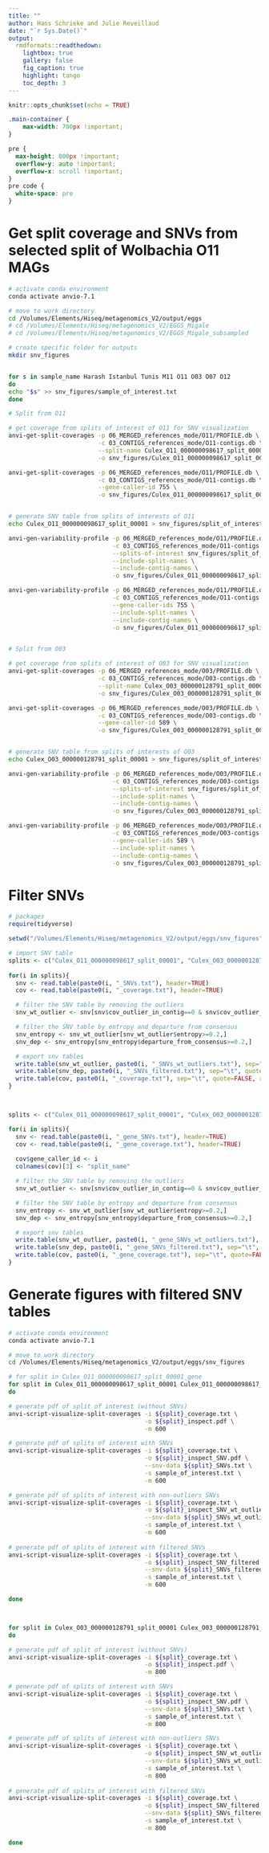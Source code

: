 ```yaml
---
title: ""
author: Hans Schrieke and Julie Reveillaud
date: "`r Sys.Date()`"
output: 
  rmdformats::readthedown:
    lightbox: true
    gallery: false
    fig_caption: true
    highlight: tango
    toc_depth: 3
---
```


```r
knitr::opts_chunk$set(echo = TRUE)
```


```css
.main-container {
    max-width: 700px !important;
}

pre {
  max-height: 800px !important;
  overflow-y: auto !important;
  overflow-x: scroll !important;
}
pre code {
  white-space: pre
}
```

# Get split coverage and SNVs from selected split of Wolbachia O11 MAGs
```zsh
# activate conda environment
conda activate anvio-7.1

# move to work directory
cd /Volumes/Elements/Hiseq/metagenomics_V2/output/eggs
# cd /Volumes/Elements/Hiseq/metagenomics_V2/EGGS_Migale
# cd /Volumes/Elements/Hiseq/metagenomics_V2/EGGS_Migale_subsampled

# create specific folder for outputs
mkdir snv_figures


for s in sample_name Harash Istanbul Tunis M11 O11 O03 O07 O12 
do
echo "$s" >> snv_figures/sample_of_interest.txt
done

# Split from O11 

# get coverage from splits of interest of O11 for SNV visualization
anvi-get-split-coverages -p 06_MERGED_references_mode/O11/PROFILE.db \
                         -c 03_CONTIGS_references_mode/O11-contigs.db \
                         --split-name Culex_O11_000000098617_split_00001 \
                         -o snv_figures/Culex_O11_000000098617_split_00001_coverage.txt

anvi-get-split-coverages -p 06_MERGED_references_mode/O11/PROFILE.db \
                         -c 03_CONTIGS_references_mode/O11-contigs.db \
                         --gene-caller-id 755 \
                         -o snv_figures/Culex_O11_000000098617_split_00001_gene_coverage.txt


# generate SNV table from splits of interests of O11
echo Culex_O11_000000098617_split_00001 > snv_figures/split_of_interest.txt

anvi-gen-variability-profile -p 06_MERGED_references_mode/O11/PROFILE.db \
                             -c 03_CONTIGS_references_mode/O11-contigs.db \
                             --splits-of-interest snv_figures/split_of_interest.txt \
                             --include-split-names \
                             --include-contig-names \
                             -o snv_figures/Culex_O11_000000098617_split_00001_SNVs.txt

anvi-gen-variability-profile -p 06_MERGED_references_mode/O11/PROFILE.db \
                             -c 03_CONTIGS_references_mode/O11-contigs.db \
                             --gene-caller-ids 755 \
                             --include-split-names \
                             --include-contig-names \
                             -o snv_figures/Culex_O11_000000098617_split_00001_gene_SNVs.txt


# Split from O03

# get coverage from splits of interest of O03 for SNV visualization
anvi-get-split-coverages -p 06_MERGED_references_mode/O03/PROFILE.db \
                         -c 03_CONTIGS_references_mode/O03-contigs.db \
                         --split-name Culex_O03_000000128791_split_00001 \
                         -o snv_figures/Culex_O03_000000128791_split_00001_coverage.txt

anvi-get-split-coverages -p 06_MERGED_references_mode/O03/PROFILE.db \
                         -c 03_CONTIGS_references_mode/O03-contigs.db \
                         --gene-caller-id 589 \
                         -o snv_figures/Culex_O03_000000128791_split_00001_gene_coverage.txt


# generate SNV table from splits of interests of O03
echo Culex_O03_000000128791_split_00001 > snv_figures/split_of_interest.txt

anvi-gen-variability-profile -p 06_MERGED_references_mode/O03/PROFILE.db \
                             -c 03_CONTIGS_references_mode/O03-contigs.db \
                             --splits-of-interest snv_figures/split_of_interest.txt \
                             --include-split-names \
                             --include-contig-names \
                             -o snv_figures/Culex_O03_000000128791_split_00001_SNVs.txt

anvi-gen-variability-profile -p 06_MERGED_references_mode/O03/PROFILE.db \
                             -c 03_CONTIGS_references_mode/O03-contigs.db \
                             --gene-caller-ids 589 \
                             --include-split-names \
                             --include-contig-names \
                             -o snv_figures/Culex_O03_000000128791_split_00001_gene_SNVs.txt


```

# Filter SNVs

```r
# packages
require(tidyverse)

setwd("/Volumes/Elements/Hiseq/metagenomics_V2/output/eggs/snv_figures")

# import SNV table
splits <- c("Culex_O11_000000098617_split_00001", "Culex_O03_000000128791_split_00001")
  
for(i in splits){
  snv <- read.table(paste0(i, "_SNVs.txt"), header=TRUE)
  cov <- read.table(paste0(i, "_coverage.txt"), header=TRUE)

  # filter the SNV table by removing the outliers
  snv_wt_outlier <- snv[snv$cov_outlier_in_contig==0 & snv$cov_outlier_in_split==0, ]

  # filter the SNV table by entropy and departure from consensus
  snv_entropy <- snv_wt_outlier[snv_wt_outlier$entropy>=0.2,]
  snv_dep <- snv_entropy[snv_entropy$departure_from_consensus>=0.2,]

  # export snv tables
  write.table(snv_wt_outlier, paste0(i, "_SNVs_wt_outliers.txt"), sep="\t", quote=FALSE, row.names=FALSE)
  write.table(snv_dep, paste0(i, "_SNVs_filtered.txt"), sep="\t", quote=FALSE, row.names=FALSE)
  write.table(cov, paste0(i, "_coverage.txt"), sep="\t", quote=FALSE, row.names=FALSE)
}



splits <- c("Culex_O11_000000098617_split_00001", "Culex_O03_000000128791_split_00001")

for(i in splits){
  snv <- read.table(paste0(i, "_gene_SNVs.txt"), header=TRUE)
  cov <- read.table(paste0(i, "_gene_coverage.txt"), header=TRUE)
  
  cov$gene_caller_id <- i
  colnames(cov)[3] <- "split_name"

  # filter the SNV table by removing the outliers
  snv_wt_outlier <- snv[snv$cov_outlier_in_contig==0 & snv$cov_outlier_in_split==0, ]

  # filter the SNV table by entropy and departure from consensus
  snv_entropy <- snv_wt_outlier[snv_wt_outlier$entropy>=0.2,]
  snv_dep <- snv_entropy[snv_entropy$departure_from_consensus>=0.2,]

  # export snv tables
  write.table(snv_wt_outlier, paste0(i, "_gene_SNVs_wt_outliers.txt"), sep="\t", quote=FALSE, row.names=FALSE)
  write.table(snv_dep, paste0(i, "_gene_SNVs_filtered.txt"), sep="\t", quote=FALSE, row.names=FALSE)
  write.table(cov, paste0(i, "_gene_coverage.txt"), sep="\t", quote=FALSE, row.names=FALSE)
}

```

# Generate figures with filtered SNV tables
```zsh
# activate conda environment
conda activate anvio-7.1

# move to work directory
cd /Volumes/Elements/Hiseq/metagenomics_V2/output/eggs/snv_figures

# for split in Culex_O11_000000098617_split_00001_gene
for split in Culex_O11_000000098617_split_00001 Culex_O11_000000098617_split_00001_gene 
do

# generate pdf of split of interest (without SNVs)                        
anvi-script-visualize-split-coverages -i ${split}_coverage.txt \
                                      -o ${split}_inspect.pdf \
                                      -m 600

# generate pdf of splits of interest with SNVs
anvi-script-visualize-split-coverages -i ${split}_coverage.txt \
                                      -o ${split}_inspect_SNV.pdf \
                                      --snv-data ${split}_SNVs.txt \
                                      -s sample_of_interest.txt \
                                      -m 600

# generate pdf of splits of interest with non-outliers SNVs
anvi-script-visualize-split-coverages -i ${split}_coverage.txt \
                                      -o ${split}_inspect_SNV_wt_outliers.pdf \
                                      --snv-data ${split}_SNVs_wt_outliers.txt \
                                      -s sample_of_interest.txt \
                                      -m 600
                                      
# generate pdf of splits of interest with filtered SNVs
anvi-script-visualize-split-coverages -i ${split}_coverage.txt \
                                      -o ${split}_inspect_SNV_filtered.pdf \
                                      --snv-data ${split}_SNVs_filtered.txt \
                                      -s sample_of_interest.txt \
                                      -m 600

done



for split in Culex_O03_000000128791_split_00001 Culex_O03_000000128791_split_00001_gene 
do

# generate pdf of split of interest (without SNVs)                        
anvi-script-visualize-split-coverages -i ${split}_coverage.txt \
                                      -o ${split}_inspect.pdf \
                                      -m 800

# generate pdf of splits of interest with SNVs
anvi-script-visualize-split-coverages -i ${split}_coverage.txt \
                                      -o ${split}_inspect_SNV.pdf \
                                      --snv-data ${split}_SNVs.txt \
                                      -s sample_of_interest.txt \
                                      -m 800

# generate pdf of splits of interest with non-outliers SNVs
anvi-script-visualize-split-coverages -i ${split}_coverage.txt \
                                      -o ${split}_inspect_SNV_wt_outliers.pdf \
                                      --snv-data ${split}_SNVs_wt_outliers.txt \
                                      -s sample_of_interest.txt \
                                      -m 800
                                      
# generate pdf of splits of interest with filtered SNVs
anvi-script-visualize-split-coverages -i ${split}_coverage.txt \
                                      -o ${split}_inspect_SNV_filtered.pdf \
                                      --snv-data ${split}_SNVs_filtered.txt \
                                      -s sample_of_interest.txt \
                                      -m 800

done

```
